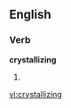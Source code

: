 
==English==

===Verb===
'''crystallizing'''

# {{present participle of|[[crystallize]]}}

[[vi:crystallizing]]